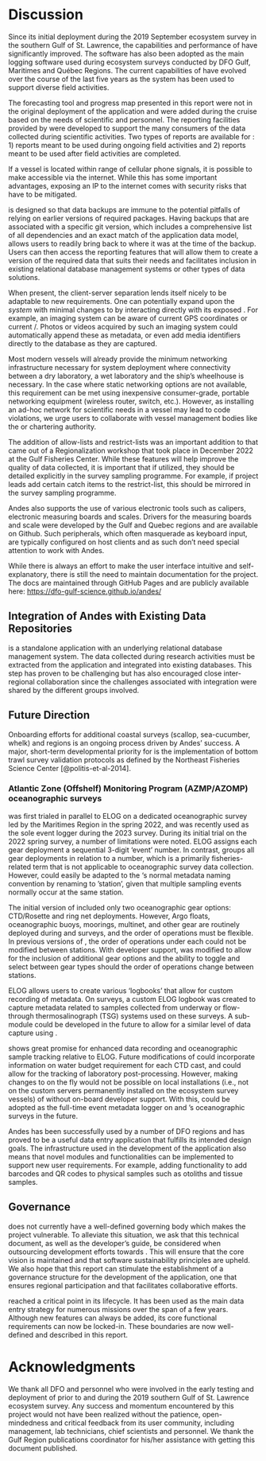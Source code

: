 # Discussion

Since its initial deployment during the 2019 September ecosystem survey in the southern Gulf of St. Lawrence, the capabilities and performance of \gls{andes} have significantly improved. The software has also been adopted as the main logging software used during ecosystem surveys conducted by DFO Gulf, Maritimes and Québec Regions.
The current capabilities of \gls{andes} have evolved over the course of the last five years as the system has been used to support diverse field activities.

The forecasting tool and progress map presented in this report were not in the original deployment of the application and were added during the cruise based on the needs of scientific and \gls{CCG} personnel. The reporting facilities provided by \gls{andes} were developed to support the many consumers of the data collected during scientific activities. Two types of reports are available for \gls{andes}: 1) reports meant to be used during ongoing field activities and 2) reports meant to be used after field activities are completed. 

If a vessel is located within range of cellular phone signals, it is possible to make \gls{andes} accessible via the internet. While this has some important advantages, exposing an IP to the internet comes with security risks that have to be mitigated.

\gls{andes} is designed so that data backups are immune to the potential pitfalls of relying on earlier versions of required packages. Having backups that are associated with a specific git version, which includes a comprehensive list of all dependencies and an exact match of the application data model, allows users to readily bring back \gls{andes} to where it was at the time of the backup. Users can then access the reporting features that will allow them to create a version of the required data that suits their needs and facilitates inclusion in existing relational database management systems or other types of data solutions.

When present, the client-server separation lends itself nicely to be adaptable to new requirements. One can potentially expand upon the *system* with minimal changes to \gls{andes} by interacting directly with its exposed \gls{REST-API}. For example, an imaging system can be aware of current GPS coordinates or current \gls{Set}/\gls{Station}. Photos or videos acquired by such an imaging system could automatically append these as metadata, or even add media identifiers directly to the database as they are captured.

Most modern vessels will already provide the minimum networking infrastructure necessary for system deployment where connectivity between a dry laboratory, a wet laboratory and the ship's wheelhouse is necessary. In the case where static networking options are not available, this requirement can be met using inexpensive consumer-grade, portable networking equipment (wireless router, switch, etc.). However, as installing an ad-hoc network for scientific needs in a vessel may lead to code violations, we urge \gls{andes} users to collaborate with vessel management bodies like the \gls{CCG} or chartering authority.

The addition of allow-lists and restrict-lists was an important addition to \gls{andes} that came out of a Regionalization workshop that took place in December 2022 at the Gulf Fisheries Center. While these features will help improve the quality of data collected, it is important that if utilized, they should be detailed explicitly in the survey sampling programme. For example, if project leads add certain catch items to the restrict-list, this should be mirrored in the survey sampling programme.

Andes also supports the use of various electronic tools such as calipers, electronic measuring boards and scales. Drivers for the measuring boards and scale were developed by the Gulf and Quebec regions and are available on Github. Such peripherals, which often masquerade as keyboard input, are typically configured on host clients and as such don't need special attention to work with Andes.

While there is always an effort to make the user interface intuitive and self-explanatory, there is still the need to maintain documentation for the project. The \gls{andes} docs are maintained through GitHub Pages and are publicly available here: [https://dfo-gulf-science.github.io/andes/](https://dfo-gulf-science.github.io/andes/)

## Integration of Andes with Existing Data Repositories

\gls{andes} is a standalone application with an underlying relational database management system. The data collected during research activities must be extracted from the application and integrated into existing databases. This step has proven to be challenging but has also encouraged close inter-regional collaboration since the challenges associated with integration were shared by the different groups involved.

## Future Direction

Onboarding efforts for additional coastal surveys (scallop, sea-cucumber, whelk) and regions is an ongoing process driven by Andes' success. A major, short-term developmental priority for \gls{andes} is the implementation of bottom trawl survey validation protocols as defined by the Northeast Fisheries Science Center [@politis-et-al-2014].


### Atlantic Zone (Offshelf) Monitoring Program (AZMP/AZOMP) oceanographic surveys

\gls{andes} was first trialed in parallel to ELOG on a dedicated oceanographic survey led by the Maritimes Region \gls{azmp} in the spring 2022, and was recently used as the sole event logger during the 2023 \gls{azomp} survey. During its initial trial on the 2022 spring \gls{azmp} survey, a number of limitations were noted. ELOG assigns each gear deployment a sequential 3-digit 'event' number. In contrast, \gls{andes} groups all gear deployments in relation to a \gls{Set} number, which is a primarily fisheries-related term that is not applicable to oceanographic survey data collection. However, \gls{andes} could easily be adapted to the \gls{azmp}'s normal metadata naming convention by renaming \gls{Set} to 'station', given that multiple sampling events normally occur at the same \gls{azmp} station.

The initial version of \gls{andes} included only two oceanographic gear options: CTD/Rosette and ring net deployments. However, Argo floats, oceanographic buoys, moorings, multinet, and other gear are routinely deployed during \gls{azmp} and \gls{azomp} surveys, and the order of operations must be flexible. In previous versions of \gls{andes}, the order of operations under each \gls{Set} could not be modified between stations. With developer support, \gls{andes} was modified to allow for the inclusion of additional gear options and the ability to toggle and select between gear types should the order of operations change between stations. 

ELOG allows users to create various 'logbooks' that allow for custom recording of metadata. On \gls{azmp} surveys, a custom ELOG logbook was created to capture metadata related to samples collected from underway or flow-through thermosalinograph (TSG) systems used on these surveys. A sub-module could be developed in the future to allow for a similar level of data capture using \gls{andes}. 

\gls{andes} shows great promise for enhanced data recording and oceanographic sample tracking relative to ELOG. Future modifications of \gls{andes} could incorporate information on water budget requirement for each CTD cast, and could allow for the tracking of laboratory post-processing. However, making changes to \gls{andes} on the fly would not be possible on local installations (i.e., not on the custom servers permanently installed on the ecosystem survey vessels) of \gls{andes} without on-board developer support. With this, \gls{andes} could be adopted as the full-time event metadata logger on \gls{azmp} and \gls{azomp}'s oceanographic surveys in the future.

Andes has been successfully used by a number of DFO regions and has proved to be a useful data entry application that fulfills its intended design goals. The infrastructure used in the development of the application also means that novel modules and functionalities can be implemented to support new user requirements. For example, adding functionality to add barcodes and QR codes to physical samples such as otoliths and tissue samples.

<!-- , or the addition of imaging capabilities to link digital images to specimens would be possible.
-->

## Governance

\gls{andes} does not currently have a well-defined governing body which makes the project vulnerable. To alleviate this situation, we ask that this technical document, as well as the developer's guide, be considered when outsourcing development efforts towards \gls{andes}. This will ensure that the core vision is maintained and that software sustainability principles are upheld. We also hope that this report can stimulate the establishment of a governance structure for the development of the application, one that ensures regional participation and that facilitates collaborative efforts.

<!-- it has boundaries -->
\gls{andes} reached a critical point in its lifecycle. It has been used as the main data entry strategy for numerous missions over the span of a few years. Although new features can always be added, its core functional requirements can now be locked-in. These boundaries are now well-defined and described in this report.

# Acknowledgments
We thank all DFO and \gls{CCG} personnel who were involved in the early testing and deployment of \gls{andes} prior to and during the 2019 southern Gulf of St. Lawrence ecosystem survey.
Any success and momentum encountered by this project would not have been realized without the patience, open-mindedness and critical feedback from its user community, including management, lab technicians, chief scientists and \gls{CCG} personnel.
We thank the Gulf Region publications coordinator for his/her assistance with getting this document published.

\clearpage

